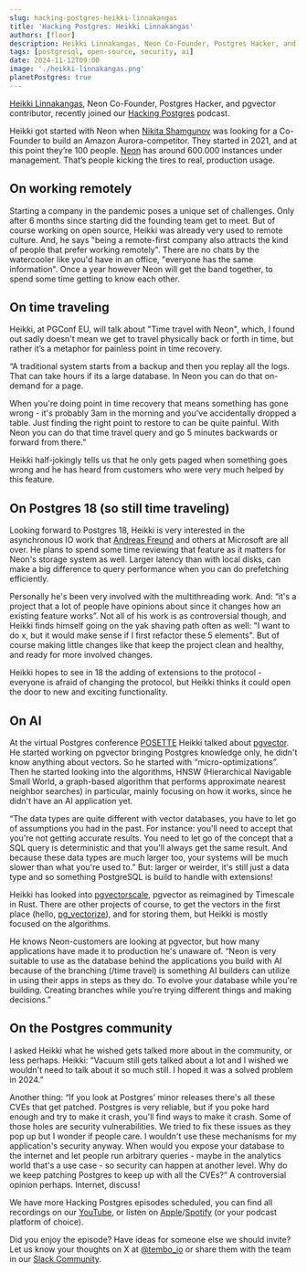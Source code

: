 ```yaml
---
slug: hacking-postgres-heikki-linnakangas
title: 'Hacking Postgres: Heikki Linnakangas'
authors: [floor]
description: Heikki Linnakangas, Neon Co-Founder, Postgres Hacker, and pgvector contributor, talks about backups, branching, AI, and security. 
tags: [postgresql, open-source, security, ai]
date: 2024-11-12T09:00
image: './heikki-linnakangas.png'
planetPostgres: true
---
```


[Heikki Linnakangas](https://www.linkedin.com/in/heikki-linnakangas-6b58bb203/), Neon Co-Founder, Postgres Hacker, and pgvector contributor, recently joined our [Hacking Postgres](https://www.youtube.com/watch?v=9oKJrtqtu1M&list=PL11N188AYb_Z04oQJgllNEY5m7gCcY8tH) podcast.

Heikki got started with Neon when [Nikita Shamgunov](https://www.linkedin.com/in/nikitashamgunov/) was looking for a Co-Founder to build an Amazon Aurora-competitor. They started in 2021, and at this point they’re 100 people. [Neon]() has around 600.000 instances under management. That’s people kicking the tires to real, production usage.

## On working remotely

Starting a company in the pandemic poses a unique set of challenges. Only after 6 months since starting did the founding team get to meet. But of course working on open source, Heikki was already very used to remote culture. And, he says "being a remote-first company also attracts the kind of people that prefer working remotely". There are no chats by the watercooler like you'd have in an office, "everyone has the same information". Once a year however Neon will get the band together, to spend some time getting to know each other.

## On time traveling

Heikki, at PGConf EU, will talk about "Time travel with Neon", which, I found out sadly doesn't mean we get to travel physically back or forth in time, but rather it’s a metaphor for painless point in time recovery.

“A traditional system starts from a backup and then you replay all the logs. That can take hours if its a large database. In Neon you can do that on-demand for a page.

When you're doing point in time recovery that means something has gone wrong - it's probably 3am in the morning and you've accidentally dropped a table. Just finding the right point to restore to can be quite painful. With Neon you can do that time travel query and go 5 minutes backwards or forward from there.”

Heikki half-jokingly tells us that he only gets paged when something goes wrong and he has heard from customers who were very much helped by this feature.

## On Postgres 18 (so still time traveling)

Looking forward to Postgres 18, Heikki is very interested in the asynchronous IO work that [Andreas Freund](https://x.com/andresfreundtec) and others at Microsoft are all over. He plans to spend some time reviewing that feature as it matters for Neon's storage system as well. Larger latency than with local disks, can make a big difference to query performance when you can do prefetching efficiently.

Personally he's been very involved with the multithreading work. And: “it's a project that a lot of people have opinions about since it changes how an existing feature works”. Not all of his work is as controversial though, and Heikki finds himself going on the yak shaving path often as well: "I want to do x, but it would make sense if I first refactor these 5 elements". But of course making little changes like that keep the project clean and healthy, and ready for more involved changes.

Heikki hopes to see in 18 the adding of extensions to the protocol - everyone is afraid of changing the protocol, but Heikki thinks it could open the door to new and exciting functionality.

## On AI

At the virtual Postgres conference [POSETTE](https://www.citusdata.com/posette/2024/) Heikki talked about [pgvector](https://github.com/pgvector/pgvector). He started working on pgvector bringing Postgres knowledge only, he didn't know anything about vectors. So he started with “micro-optimizations”. Then he started looking into the algorithms, HNSW (Hierarchical Navigable Small World, a graph-based algorithm that performs approximate nearest neighbor searches) in particular, mainly focusing on how it works, since he didn't have an AI application yet.

“The data types are quite different with vector databases, you have to let go of assumptions you had in the past. For instance: you'll need to accept that you're not getting accurate results. You need to let go of the concept that a SQL query is deterministic and that you'll always get the same result. And because these data types are much larger too, your systems will be much slower than what you're used to.” But: larger or weirder, it's still just a data type and so something PostgreSQL is build to handle with extensions!

Heikki has looked into [pgvectorscale](https://github.com/timescale/pgvectorscale), pgvector as reimagined by Timescale in Rust. There are other projects of course, to get the vectors in the first place (hello, [pg_vectorize](https://github.com/tembo-io/pg_vectorize/)), and for storing them, but Heikki is mostly focused on the algorithms.

He knows Neon-customers are looking at pgvector, but how many applications have made it to production he's unaware of. “Neon is very suitable to use as the database behind the applications you build with AI because of the branching (/time travel) is something AI builders can utilize in using their apps in steps as they do. To evolve your database while you're building. Creating branches while you're trying different things and making decisions.”

## On the Postgres community

I asked Heikki what he wished gets talked more about in the community, or less perhaps. Heikki: “Vacuum still gets talked about a lot and I wished we wouldn't need to talk about it so much still. I hoped it was a solved problem in 2024.”

Another thing: “If you look at Postgres’ minor releases there's all these CVEs that get patched. Postgres is very reliable, but if you poke hard enough and try to make it crash, you'll find ways to make it crash. Some of those holes are security vulnerabilities. We tried to fix these issues as they pop up but I wonder if people care. I wouldn't use these mechanisms for my application's security anyway. When would you expose your database to the internet and let people run arbitrary queries - maybe in the analytics world that's a use case - so security can happen at another level. Why do we keep patching Postgres to keep up with all the CVEs?” A controversial opinion perhaps. Internet, discuss!

We have more Hacking Postgres episodes scheduled, you can find all recordings on our [YouTube](https://www.youtube.com/watch?v=9oKJrtqtu1M&list=PL11N188AYb_Z04oQJgllNEY5m7gCcY8tH), or listen on [Apple](https://podcasts.apple.com/us/podcast/hacking-postgres/id1710401793)/[Spotify](https://open.spotify.com/show/0YrYG1WCCw27Jtwt4dikLp) (or your podcast platform of choice).

Did you enjoy the episode? Have ideas for someone else we should invite? Let us know your thoughts on X at [@tembo_io](https://twitter.com/tembo_io) or share them with the team in our [Slack Community](https://join.slack.com/t/tembocommunity/shared_invite/zt-23o25qt91-AnZoC1jhLMLubwia4GeNGw).

